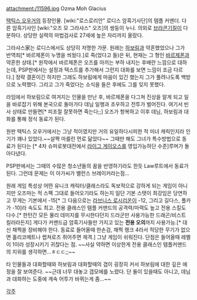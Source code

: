 attachment:/11596.jpg
Ozma Moh Glacius

[[택틱스 오우거]]의 등장인물. [wiki:"로스로리안" 로디스 암흑기사단]의 템플 커맨더. 다른 암흑기사인 [wiki:"오즈 모 그라샤스" 오즈]의 쌍둥이 누나. 의외로 [[브라콘]]기질이 다분하다. 상당한 실력의 마법검사로 27세에 높은 자리까지 올랐다.

그라샤스家는 로디스에서도 상당히 저명한 가문. 원래는 [[하보림]]과 약혼했었으나 그가 반역죄[* 바르제폰이 누명을 씌웠다.]로 죽(었다고 들)은 뒤, 현재는 그 형인 [[바르제폰]]과 약혼한 상태.[* 원작에서 바르제폰은 오즈를 아끼는 부하 내지는 후배란 느낌으로 대하는데, PSP판에서는 설정과 텍스트를 추가해서 그런지 대화를 보면 느낌이 조금 다르다.] 정략 결혼이긴 하지만 그래도 하보림에게 마음이 있긴 했는지 그가 풀려나도록 백방으로 노력했다. 그리고 그가 죽었다는 소식을 들은 후에도 그를 잊지 못했다.

라임에서 하보림으로 여겨지는 인물을 만난 후, 바르제폰을 다그쳐 진상을 알게 되고 일을 바로잡기 위해 본국으로 돌아가다 데님 일행과 조우하고 전투가 벌어진다. 여기서 빈사 상태로 만들면[* 피조절 잘못하면 죽는다;;] 오즈가 항복하고 이후 데님, 하보림과 대화를 통해 정식 동료가 된다.

원판 택틱스 오우거에서는 그냥 적이였지만 거의 유일하다시피한  적 미녀 캐릭인지라 인기가 꽤나 있었다.~~살짝 마를린 먼로 닮았다~~ 그때만 해도 그녀가 특수방법으로 동료가 된다는 [* 4차 슈퍼로봇대전에서 [[라이그 게이오스]]를 영입가능하단 수준]루머가 돌아다녔다.

PSP판에서는 그때의 수많은 청소년들의 꿈을 반영하기라도 한듯 Law루트에서 동료가 된다. 그런데 문제는 이 아가씨가 밸런스 브레이커라는점...

원래 게임 특성상 어떤 유니크 캐릭터/클래스라도 독보적으로 강하게 되는 게임이 아니지만 오즈마는 적 스펙 그대로 들어오기라도 하는지 일단 기본 스탯이 최강임은 당연하고 무게는 기본에서 -15[* 그 다음으로는 [[라브니스 로시리온]]이 -12, 그리고 길다스, 폴카가 -10]라 속도도 최고. 전용 클래스인 템플 커맨드의 공격력/마력도 높고 전용 스킬도 다수.[* 한턴간 모든 물리 데미지를 무시한다던지 드라군만 사용가능한 드래곤/비스트 킬러라든지] 게다가 커맨드급 암흑기사들만 가지고 있는 '''전용 오의'''까지 사용가능.[* 대신 채찍을 장비해야 한다. 동료로 들어올때 한손검, 채찍 랭크 4라서 적당한 무기가 없으면 홀리코메트나 랩쳐로즈 쥐어주면 제격.] 그냥 게임이 쉬워진다. 단점은 들어올때 레벨이 1이라 성장시키기 귀찮다는 점. 
~~사실 약하면 이상한게 전용 클래스인 템플커맨드의 지위를 생각하면...ㅎㄷㄷ;;~~

타 인물들과 대화할때와 하보림과 대화할때의 갭이 굉장히 커서 하보림에 대한 깊은 애정을 잘 보여준다. ~~근데 너무 대놓고 갭모에를 노렸다. 단 둘이 있을때도 아니고, 데님과 대화하는 도중에 계속 어투가 바뀌는게 좀...~~

[[각주]]
